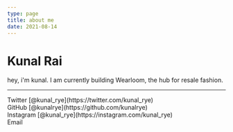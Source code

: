 ```yaml
---
type: page
title: about me
date: 2021-08-14
---
```


# Kunal Rai

hey, i'm kunal. I am currently building Wearloom, the hub for resale fashion.

---

<div>
  Twitter [@kunal_rye](https://twitter.com/kunal_rye)
  <br />
  GitHub [@kunalrye](https://github.com/kunalrye)
  <br />
  Instagram [@kunal_rye](https://instagram.com/kunal_rye)
  <br />
  Email 
</div>
